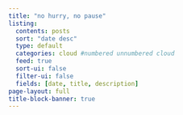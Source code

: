 ```yaml
---
title: "no hurry, no pause"
listing:
  contents: posts
  sort: "date desc"
  type: default
  categories: cloud #numbered unnumbered cloud
  feed: true
  sort-ui: false
  filter-ui: false
  fields: [date, title, description]
page-layout: full
title-block-banner: true
---
```

